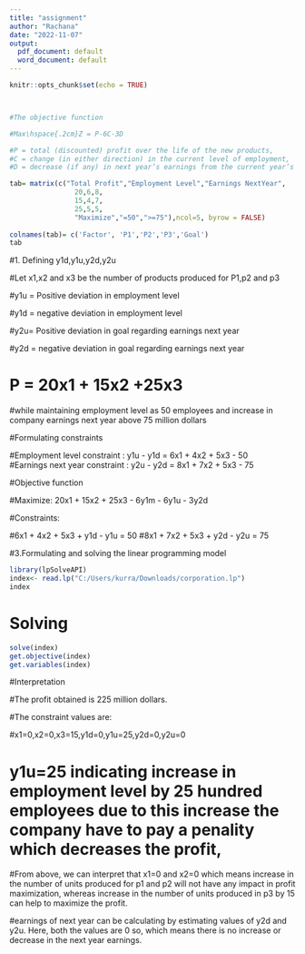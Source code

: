 ---
title: "assignment"
author: "Rachana"
date: "2022-11-07"
output:
  pdf_document: default
  word_document: default
---

```{r setup, include=FALSE}
knitr::opts_chunk$set(echo = TRUE)



#The objective function 

#Max\hspace{.2cm}Z = P-6C-3D 

#P = total (discounted) profit over the life of the new products, 
#C = change (in either direction) in the current level of employment, 
#D = decrease (if any) in next year’s earnings from the current year’s level. 
``` 

```{r}
tab= matrix(c("Total Profit","Employment Level","Earnings NextYear",
                20,6,8,
                15,4,7,
                25,5,5,
                "Maximize","=50",">=75"),ncol=5, byrow = FALSE)
                
colnames(tab)= c('Factor', 'P1','P2','P3','Goal')
tab


```

#1. Defining y1d,y1u,y2d,y2u


#Let x1,x2 and x3 be the number of products produced for P1,p2 and p3

#y1u = Positive deviation  in employment level

#y1d = negative deviation in employment level

#y2u= Positive deviation  in goal regarding earnings next year

#y2d = negative deviation  in goal regarding earnings next year


# P = 20x1 + 15x2 +25x3


#while maintaining employment level as 50 employees and increase in company earnings next year above 75 million dollars


#Formulating constraints 


#Employment level constraint   : y1u - y1d = 6x1 + 4x2 + 5x3 - 50  
#Earnings next year constraint : y2u - y2d = 8x1 + 7x2 + 5x3 - 75 


#Objective function 

#Maximize: 20x1 + 15x2 + 25x3 - 6y1m - 6y1u - 3y2d

#Constraints:

#6x1 + 4x2 + 5x3 + y1d - y1u = 50
#8x1 + 7x2 + 5x3 + y2d - y2u = 75

#3.Formulating and solving the linear programming model 

```{r}

library(lpSolveAPI)
index<- read.lp("C:/Users/kurra/Downloads/corporation.lp")
index
```

# Solving
```{r}
solve(index)
get.objective(index)
get.variables(index)
```
#Interpretation

#The profit obtained is 225 million dollars.

#The constraint values are:

#x1=0,x2=0,x3=15,y1d=0,y1u=25,y2d=0,y2u=0

# y1u=25 indicating increase  in employment level by 25 hundred employees due to this increase the company have to pay a penality which decreases the profit,

#From above, we can interpret that x1=0 and x2=0 which means increase in the number of units produced for p1 and p2 will not have any impact in profit maximization, whereas increase in the number of units produced in p3 by 15 can help to maximize the profit.


#earnings of next year can be calculating by estimating values of y2d and y2u. Here, both the values are 0 so, which means there is no increase or decrease in the next year earnings.





